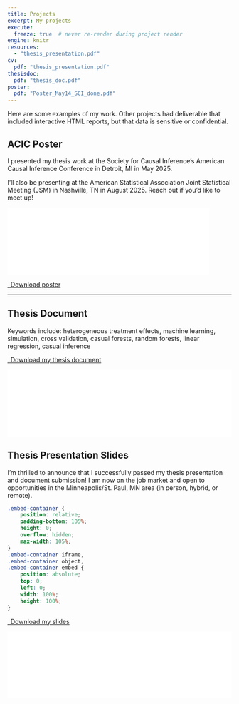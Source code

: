 ```yaml
---
title: Projects
excerpt: My projects
execute:
  freeze: true  # never re-render during project render
engine: knitr 
resources:
  - "thesis_presentation.pdf"
cv:
  pdf: "thesis_presentation.pdf"
thesisdoc:
  pdf: "thesis_doc.pdf"
poster:
  pdf: "Poster_May14_SCI_done.pdf"
---
```


Here are some examples of my work. Other projects had deliverable that included interactive HTML reports, but that data is sensitive or confidential.

## ACIC Poster

I presented my thesis work at the Society for Causal Inference's American Causal Inference Conference in Detroit, MI in May 2025.

I'll also be presenting at the American Statistical Association Joint Statistical Meeting (JSM) in Nashville, TN in August 2025. Reach out if you'd like to meet up!

```{=html}
</p>
<div class="embed-container">
  <iframe src="`r rmarkdown::metadata$poster$pdf`#toolbar=0" style="border: 0.5px;width: 90%;"></iframe>
</div>

<p class="text-center">
  <a class="btn btn-primary btn-lg cv-download" href="`r rmarkdown::metadata$poster$pdf`" target="_blank">
    <i class="fa-solid fa-file-arrow-down"></i>&ensp;Download poster
  </a>
```

----

## Thesis Document

Keywords include: heterogeneous treatment effects, machine learning, simulation, cross validation, casual forests, random forests, linear regression, casual inference

<!-- <img src="project_2_banner.png" style="height: 100%; width: 100%; object-fit: contain" onclick="window.open('https://arxiv.org/abs/2112.08866', 'blank');"/> -->

<!-- <a href="https://arxiv.org/abs/2112.08866" target="_blank">arXiv Preprint</a> | <a href="https://github.com/marvinschmitt/ModelMisspecificationBF" target="_blank">Code</a><br> -->

```{=html}
<p class="text-center">
  <a class="btn btn-primary btn-lg cv-download" href="`r rmarkdown::metadata$thesisdoc$pdf`" target="_blank">
    <i class="fa-solid fa-file-arrow-down"></i>&ensp;Download my thesis document
  </a>
</p>
<div class="embed-container">
  <iframe src="`r rmarkdown::metadata$thesisdoc$pdf`#toolbar=0" style="border: 0.5px;width: 100%;"></iframe>
</div>
```


## Thesis Presentation Slides

I'm thrilled to announce that I successfully passed my thesis presentation and document submission! I am now on the job market and open to opportunities in the Minneapolis/St. Paul, MN area (in person, hybrid, or remote).

```css
.embed-container {
    position: relative;
    padding-bottom: 105%;
    height: 0;
    overflow: hidden;
    max-width: 105%;
}
.embed-container iframe,
.embed-container object,
.embed-container embed {
    position: absolute;
    top: 0;
    left: 0;
    width: 100%;
    height: 100%;
}
```

```{=html}
<p class="text-center">
  <a class="btn btn-primary btn-lg cv-download" href="`r rmarkdown::metadata$cv$pdf`" target="_blank">
    <i class="fa-solid fa-file-arrow-down"></i>&ensp;Download my slides
  </a>
</p>
<div class="embed-container">
  <iframe src="`r rmarkdown::metadata$cv$pdf`#toolbar=0" style="border: 0.5px;width: 100%;"></iframe>
</div>
```


<!-- ```{=html} -->
<!-- <div  style="margin: 30px; text-align: center;"> -->
<!-- <a class="btn btn-primary" href="https://www.marvinschmitt.com/blog/website-tutorial-quarto/" role="button" target="_blank" style="padding: 15px 30px;">GitHub for the thesis/a> -->
<!-- </div> -->
<!-- ``` -->
